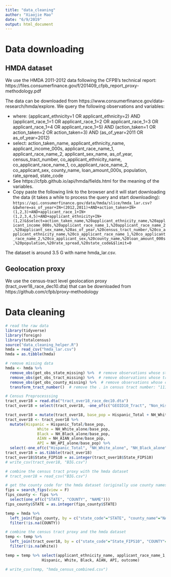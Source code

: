 ```yaml
---
title: "data_cleaning"
author: "Xiaojie Mao"
date: "6/9/2019"
output: html_document
---
```



# Data downloading

## HMDA dataset 
We use the HMDA 2011-2012 data following the CFPB's technical report: https://files.consumerfinance.gov/f/201409_cfpb_report_proxy-methodology.pdf

The data can be downloaded from https://www.consumerfinance.gov/data-research/hmda/explore. We query the following observations and variables:

- where: (applicant_ethnicity=1 OR applicant_ethnicity=2) AND (applicant_race_1=1 OR applicant_race_1=2 OR applicant_race_1=3 OR applicant_race_1=4 OR applicant_race_1=5) AND (action_taken=1 OR action_taken=2 OR action_taken=3) AND (as_of_year=2011 OR as_of_year=2012)
- select: action_taken_name, applicant_ethnicity_name, applicant_income_000s, applicant_race_name_1, applicant_race_name_2, applicant_sex_name, as_of_year, census_tract_number, co_applicant_ethnicity_name, co_applicant_race_name_1, co_applicant_race_name_2, co_applicant_sex, county_name, loan_amount_000s, population, rate_spread, state_code
- See https://cfpb.github.io/api/hmda/fields.html for the meaning of the variables. 
- Copy paste the following link to the browser and it will start downloading the data (it takes a while to process the query and start downloading):
`https://api.consumerfinance.gov/data/hmda/slice/hmda_lar.csv?&$where=as_of_year+IN+(2012,2011)+AND+action_taken+IN+(1,2,3)+AND+applicant_race_1+IN+(1,2,3,4,5)+AND+applicant_ethnicity+IN+(1,2)&$select=action_taken_name,%20applicant_ethnicity_name,%20applicant_income_000s,%20applicant_race_name_1,%20applicant_race_name_2,%20applicant_sex_name,%20as_of_year,%20census_tract_number,%20co_applicant_ethnicity_name,%20co_applicant_race_name_1,%20co_applicant_race_name_2,%20co_applicant_sex,%20county_name,%20loan_amount_000s,%20population,%20rate_spread,%20state_code&$limit=0`

The dataset is around 3.5 G with name hmda_lar.csv. 

## Geolocation proxy
We use the census-tract level geolocation proxy (tract_over18_race_dec10.dta) that can be downloaded from https://github.com/cfpb/proxy-methodology 

# Data cleaning 
```r
# read the raw data 
library(tidyverse)
library(foreign)
library(totalcensus)
source("data_cleaning_helper.R")
hmda = read_csv("hmda_lar.csv")
hmda = as.tibble(hmda)
```

```r
# remove missing data 
hmda <- hmda %>%
  remove_obs(get_obs_state_missing) %>%  # remove observations whose state_code is missing
  remove_obs(get_obs_tract_missing) %>%  # remove observations whose tract number is missing
  remove_obs(get_obs_county_missing) %>%  # remove observations whose county is missing
  transform_tract_number()  # remove the . in census tract number: "1111.11" --> "111111"


```

```r
# Census Preprocesssing 
tract_over18 = read.dta("tract_over18_race_dec10.dta")
tract_over18 = select(tract_over18, -one_of(c("GEOID10_Tract", "Non_Hispanic_Total", "NH_Other_alone", "NH_Mult_Total", "NH_White_Other", "NH_Black_Other", "NH_AIAN_Other", "NH_Asian_HPI", "NH_API_Other", "NH_Asian_HPI_Other")))

tract_over18 = mutate(tract_over18, base_pop = Hispanic_Total + NH_White_alone + NH_Black_alone + NH_AIAN_alone + NH_API_alone) 
tract_over18 <- tract_over18 %>%
  mutate(Hispanic = Hispanic_Total/base_pop,
              White = NH_White_alone/base_pop,
              Black = NH_Black_alone/base_pop,
              AIAN = NH_AIAN_alone/base_pop,
              API = NH_API_alone/base_pop) %>% 
  select(-one_of(c("Hispanic_Total", "NH_White_alone", "NH_Black_alone", "NH_AIAN_alone", "NH_API_alone")))
tract_over18 = as.tibble(tract_over18)
tract_over18$State_FIPS10 = as.integer(tract_over18$State_FIPS10)
# write_csv(tract_over18, "BIG.csv")
```

```r
# combine the census tract proxy with the hmda dataset 
# tract_over18 = read_csv("BIG.csv")

# get the county code for the hmda dataset (originally use county names)
fips = search_fips(view = F)
fips_county <- fips %>% 
  select(one_of(c("STATE", "COUNTY", "NAME")))
fips_county$STATE = as.integer(fips_county$STATE)

temp = hmda %>% 
  left_join(fips_county, by = c("state_code"="STATE", "county_name"="NAME")) %>% 
  filter(!is.na(COUNTY))

# combine the census tract proxy and the hmda dataset 
temp <- temp %>% 
  left_join(tract_over18, by = c("state_code"="State_FIPS10", "COUNTY"="County_FIPS10", "census_tract_number"="Tract_FIPS10")) %>% 
  filter(!is.na(White))

temp = temp %>% select(applicant_ethnicity_name, applicant_race_name_1, applicant_race_name_2, applicant_income_000s, census_tract_number, COUNTY, state_code, 
                Hispanic, White, Black, AIAN, API, outcome)

# write_csv(temp, "hmda_census_combined.csv")
```





